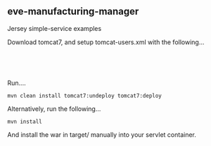 == eve-manufacturing-manager ==
Jersey simple-service examples

Download tomcat7, and setup tomcat-users.xml with the following...
  <role rolename="manager-gui"/>
  <role rolename="manager-script"/>
  <user username="manager" password="manager" roles="manager-gui,manager-script,manager-status"/>

Run....

 mvn clean install tomcat7:undeploy tomcat7:deploy

Alternatively, run the following...

 mvn install

And install the war in target/ manually into your servlet container.
